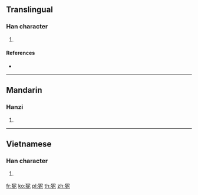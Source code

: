 ==Translingual==

===Han character===
{{Han char|rn=94|rad=犬|as=05|sn=8|four=47211|canj=KHSP}}

# {{defn|Han|sort=犬05}}

====References====
* {{Han ref|kx=0709.090|dkj=20342|dj=1121.190|hdz=21342.040|uh=72D4|ud=29396|bh=CD62|bd=52578}}

----

==Mandarin==

===Hanzi===
{{cmn-hanzi|pin=[[nǐ]] ([[ni3]])|wg=ni<sup>3</sup>}}

# {{defn|lang=cmn|sort=犬05}}

----

==Vietnamese==

===Han character===
{{vi-hantu|[[nai]]|rs=犬05}}

# {{defn|lang=vi|sort=犬05}}

[[fr:狔]]
[[ko:狔]]
[[pl:狔]]
[[th:狔]]
[[zh:狔]]